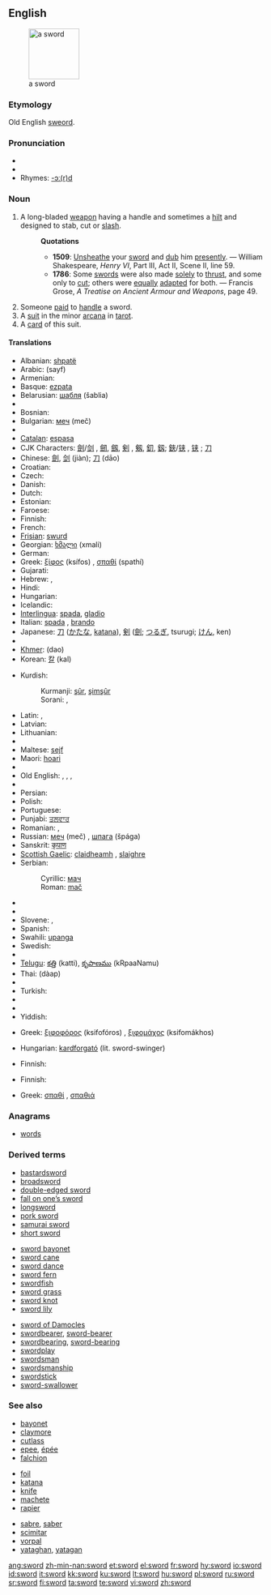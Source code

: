 {{see|s-word}}
{{wikipedia}}
==English==
[[Image:Estoque_1480_dC..jpg|thumb|right|100px|a sword]]

===Etymology===
Old English [[sweord]].

===Pronunciation===
* {{IPA|/sɔ:d/,/soʊrd/}}
* {{audio|en-us-sword.ogg|Audio (US)}}
* Rhymes: [[Rhymes:English:-ɔː(r)d|-ɔː(r)d]]

===Noun===
{{en-noun}}

# {{context|Weapon}} A long-bladed [[weapon]] having a handle and sometimes a [[hilt]] and designed to stab, cut or [[slash]]. <!-- This is encyclopedic: It was sheathed in a [[scabbard]]. It was originally a [[melée]] weapon that was used in serious combat, but now is mostly used in sports and for ceremonies, and is viewed as one of the most noble weapons.-->
#: '''Quotations'''
#:* '''1509''': [[Unsheathe]] your [[sword]] and [[dub]] him [[presently]]. &mdash; William Shakespeare, ''Henry VI'', Part III, Act II, Scene II, line 59.
#:* '''1786''': Some [[sword]]s were also made [[solely]] to [[thrust]], and some only to [[cut]]; others were [[equally]] [[adapt]]ed for both. &mdash; Francis Grose, ''A Treatise on Ancient Armour and Weapons'', page 49.
# Someone [[paid]] to [[handle]] a sword.
# A [[suit]] in the minor [[arcana]] in [[tarot]].
# A [[card]] of this suit.

====Translations====
{{trans-top|weapon}}
* Albanian: [[shpatë]]
* Arabic: {{Arab|[[سيف]]}} (sayf) {{m}}
* Armenian: {{t-|hy|թուր|sc=Hayeren|xs=Armenian}}
* Basque: [[ezpata]]
* Belarusian: [[шабля]] (šablia)
* {{trreq|Bengali}}
* Bosnian: {{t-|bs|mač|m}}
* Bulgarian: [[меч]] (meč)
* {{trreq|Burmese}}
* [[Catalan]]: [[espasa]] {{f}}
* CJK Characters: [[劍]]/[[剑]]<!-- (jiàn)-->, [[劒]], [[劔]], [[剣]]<!--ja simp-->, [[剱]], [[釖]], [[釼]]; [[鋏]]/[[铗]]<!-- (jiá)--><!--zh trad/ja-->, [[铗]]<!-- (jiá)--><!--zh simp-->; [[刀]]<!-- (dāo)-->
* Chinese: [[劍]], [[剑]] (jiàn); [[刀]] (dāo)
* Croatian: {{t-|hr|mač|m}}
* Czech: {{t-|cs|meč|m}}
* Danish: {{t-|da|sværd|c}}
* Dutch: {{t+|nl|zwaard|n}}
* Estonian: {{t-|et|mõõk}}
* Faroese: {{t-|fo|svørð|n|xs=Faroese}}
* Finnish: {{t+|fi|miekka}}
* French: {{t+|fr|épée|f}}
* [[Frisian]]: [[swurd]] {{n}}
* Georgian: [[ხმალი]] (xmali)
* German: {{t+|de|Schwert|n}}
* Greek: [[ξίφος]] (ksífos) {{n}}, [[σπαθί]] (spathí) {{n}}
* Gujarati: {{t+|gu|તલવાર|xs=Gujarati}}
* Hebrew: {{he-translation|חרב|kherev}} {{m}}, {{he-translation|סיף|sayif}} {{m}}
* Hindi: {{t-|hi|तलवार|sc=Deva|xs=Hindi}}
* Hungarian: {{t+|hu|kard}}
* Icelandic: {{t+|is|sverð|m}}
* [[Interlingua]]: [[spada]], [[gladio]]
* Italian: [[spada]] {{f}}, [[brando]] {{m}} {{italbrac|poetic}}
* Japanese: [[刀]] ([[かたな]], [[katana]]), [[剣]] ([[劍]]; [[つるぎ]], tsurugi; [[けん]], ken)
* {{trreq|Kannada}}
* [[Khmer]]: {{KMchar|[[ដាវ]]}} (dao)
* Korean: [[칼]] (kal)
{{trans-mid}}
* Kurdish:
*: Kurmanji: [[şûr]], [[şimşûr]] {{g|Kurdish}}
*: Sorani: {{t|ku|شمشێر|tr=shimshaer|sc=KUchar}}, {{t|ku|شێر|tr=shaer|sc=KUchar}}
* Latin: {{t+|la|gladius|m}}, {{t-|la|spatha|f}}
* Latvian: {{t-|lv|zobens|m|xs=Latvian}}
* Lithuanian: {{t+|lt|kalavijas|m|xs=Lithuanian}}
* {{trreq|Malayalam}}
* Maltese: [[sejf]]
* Maori: [[hoari]]
* {{trreq|Mongolian}}
* Old English: {{t-|ang|sweord|n|xs=Old English}}, {{t-|ang|bil|n|xs=Old English}}, {{t-|ang|mece|m|alt=mēċe|xs=Old English}}, {{t-|ang|secg|m|xs=Old English}}
* {{trreq|Oriya}}
* Persian: {{t-|fa|شمشیر|tr=šamšir|sc=fa-Arab|xs=Persian}}
* Polish: {{t+|pl|miecz|m}}
* Portuguese: {{t+|pt|espada|f}}
* Punjabi: [[ਤਲਵਾਰ]]
* Romanian: {{t-|ro|sabie|f}}, {{t-|ro|spadă|f}}
* Russian: [[меч]] (meč) {{m}}, [[шпага]] (špága) {{f}}
* Sanskrit: [[कृपाण]]
* [[Scottish Gaelic]]: [[claidheamh]] {{m}}, [[slaighre]] {{f}}
* Serbian:
*: Cyrillic: [[мач]] {{m}}
*: Roman: [[mač#Serbian|mač]] {{m}}
* {{trreq|Sinhala}}
* {{trreq|Slovak}}
* Slovene: {{t+|sl|meč|m}}, {{t-|sl|sablja|f}}
* Spanish: {{t+|es|espada|f}}
* Swahili: [[upanga]]
* Swedish: {{t+|sv|svärd|c}}
* {{trreq|Tamil}}
* [[Telugu]]: [[కత్తి]] (katti), [[కృపాణము]] (kRpaaNamu)
* Thai: {{Thai|[[ดาบ]]}} (dàap)
* {{trreq|Tibetan}}
* Turkish: {{t+|tr|kılıç}}
* {{trreq|Urdu}}
* {{trreq|Vietnamese}}
* Yiddish: {{t-|yi|שווערד|f|tr=shverd|sc=Hebr|xs=Yiddish}}
{{trans-bottom}}

{{trans-top|one who handles a sword}}
* Greek: [[ξιφοφόρος]] (ksifofóros) {{m}}, [[ξιφομάχος]] (ksifomákhos) {{m}}
{{trans-mid}}
* Hungarian: [[kardforgató]] (lit. sword-swinger)
{{trans-bottom}}

{{trans-top|suit in tarot}}
* Finnish: {{t-|fi|miekat|p}}
{{trans-mid}}
{{trans-bottom}}

{{trans-top|card of this suit}}
* Finnish: {{t+|fi|miekka}}
{{trans-mid}}
* Greek: [[σπαθί]] {{n}}, [[σπαθιά]] {{p}}
{{trans-bottom}}

===Anagrams===
* [[words]]

===Derived terms===
{{top3}}
* [[bastardsword]]
* [[broadsword]]
* [[double-edged sword]]
* [[fall on one's sword|fall on one’s sword]]
* [[longsword]]
* [[pork sword]]
* [[samurai sword]]
* [[short sword]]
{{mid3}}
* [[sword bayonet]]
* [[sword cane]]
* [[sword dance]]
* [[sword fern]]
* [[swordfish]]
* [[sword grass]]
* [[sword knot]]
* [[sword lily]]
{{mid3}}
* [[sword of Damocles]]
* [[swordbearer]], [[sword-bearer]]
* [[swordbearing]], [[sword-bearing]]
* [[swordplay]]
* [[swordsman]]
* [[swordsmanship]]
* [[swordstick]]
* [[sword-swallower]]
<!-- vorpal sword -->
{{bottom3}}

===See also===
{{top3}}
* [[bayonet]]
* [[claymore]]
* [[cutlass]]
* [[epee]], [[épée]]
* [[falchion]]
{{mid3}}
* [[foil]]
* [[katana]]
* [[knife]]
* [[machete]]
* [[rapier]]
{{mid3}}
* [[sabre]], [[saber]]
* [[scimitar]]
* [[vorpal]]
* [[yataghan]], [[yatagan]]
{{bottom3}}

[[ang:sword]]
[[zh-min-nan:sword]]
[[et:sword]]
[[el:sword]]
[[fr:sword]]
[[hy:sword]]
[[io:sword]]
[[id:sword]]
[[it:sword]]
[[kk:sword]]
[[ku:sword]]
[[lt:sword]]
[[hu:sword]]
[[pl:sword]]
[[ru:sword]]
[[sr:sword]]
[[fi:sword]]
[[ta:sword]]
[[te:sword]]
[[vi:sword]]
[[zh:sword]]